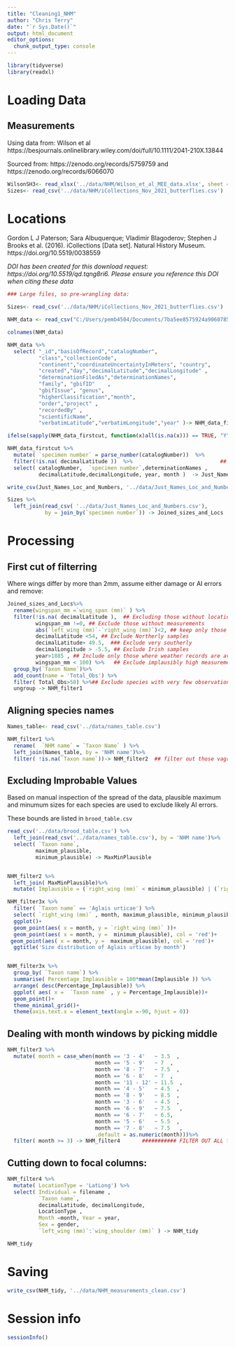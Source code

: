 ```yaml
---
title: "Cleaning1_NHM"
author: "Chris Terry"
date: "`r Sys.Date()`"
output: html_document
editor_options: 
  chunk_output_type: console
---
```


```r
library(tidyverse)
library(readxl)
```

# Loading Data

## Measurements 

Using data from: Wilson et al https://besjournals.onlinelibrary.wiley.com/doi/full/10.1111/2041-210X.13844

Sourced from: 
https://zenodo.org/records/5759759
and
https://zenodo.org/records/6066070

```r
WilsonSH3<- read_xlsx('../data/NHM/Wilson_et_al_MEE_data.xlsx', sheet = 3)
Sizes<- read_csv('../data/NHM/iCollections_Nov_2021_butterflies.csv')
```

# Locations

Gordon L J Paterson; Sara Albuquerque; Vladimir Blagoderov; Stephen J Brooks et al. (2016). iCollections [Data set]. Natural History Museum. https://doi.org/10.5519/0038559

*DOI has been created for this download request: https://doi.org/10.5519/qd.tqng8ri6. Please ensure you reference this DOI when citing these data*

```r
### Large files, so pre-wrangling data: 

Sizes<- read_csv('../data/NHM/iCollections_Nov_2021_butterflies.csv')

NHM_data <- read_csv("C:/Users/pemb4504/Documents/7ba5ee8575924a906078531b9212aec880045725/resource.csv")

colnames(NHM_data)

NHM_data %>%
  select( "_id","basisOfRecord","catalogNumber",
          "class","collectionCode",
          "continent","coordinateUncertaintyInMeters", "country",                 
          "created","day","decimalLatitude","decimalLongitude" ,            
          "determinationFiledAs","determinationNames",  
          "family", "gbifID"    ,                   
          "gbifIssue", "genus",
          "higherClassification","month",      
          "order","project" ,                     
          "recordedBy" ,                 
          "scientificName",               
          "verbatimLatitude","verbatimLongitude","year" )-> NHM_data_firstcut  

ifelse(sapply(NHM_data_firstcut, function(x)all(is.na(x))) == TRUE, "Y","N")

NHM_data_firstcut %>%
  mutate( `specimen number` = parse_number(catalogNumber))  %>%
  filter(!is.na( decimalLatitude ))  %>%                            ## Excluding those without locations 
  select( catalogNumber,  `specimen number`,determinationNames ,
          decimalLatitude,decimalLongitude, year, month )  -> Just_Names_Loc_and_Numbers

write_csv(Just_Names_Loc_and_Numbers, '../data/Just_Names_Loc_and_Numbers.csv')
```

```r
Sizes %>% 
  left_join(read_csv( '../data/Just_Names_Loc_and_Numbers.csv'), 
            by = join_by(`specimen number`)) -> Joined_sizes_and_Locs

```

# Processing

## First cut of filterring

Where wings differ by more than 2mm, assume either damage or AI errors and remove: 

```r
Joined_sizes_and_Locs%>%
  rename(wingspan_mm =`wing_span (mm)` ) %>%
  filter(!is.na( decimalLatitude ),  ## Excluding those without locations 
         wingspan_mm !=0, ## Exclude those without measurements  
         abs(`left_wing (mm)`-`right_wing (mm)`)<2, ## keep only those where the wing measurements are quite similiar  
         decimalLatitude <54, ## Exclude Northerly samples
         decimalLatitude> 49.5,  ### Exclude very southerly
         decimalLongitude > -5.5, ## Exclude Irish samples 
         year>1885 , ## Include only those where weather records are available
         wingspan_mm < 100) %>%   ## Exclude implausibly high measurements 
  group_by(`Taxon Name`)%>%
  add_count(name = 'Total_Obs') %>%
  filter( Total_Obs>50) %>%## Exclude species with very few observations
  ungroup -> NHM_filter1

```

## Aligning species names

```r
Names_table<- read_csv('../data/names_table.csv')

NHM_filter1 %>%
  rename(  `NHM name` = `Taxon Name` ) %>%
  left_join(Names_table, by = 'NHM name')%>%
  filter( !is.na(`Taxon name`))-> NHM_filter2  ## filter out those vagrants etc that are not in the name table because they are not going to be anaylsed

```

## Excluding Improbable Values

Based on manual inspection of the spread of the data, plausible maximum and minumum sizes for each species are used to exclude likely AI errors. 

These bounds are listed in `brood_table.csv`

```r

read_csv('../data/brood_table.csv') %>%
  left_join(read_csv('../data/names_table.csv'), by = 'NHM name')%>%
  select( `Taxon name`,
         maximum_plausible,
         minimum_plausible) -> MaxMinPlausible


NHM_filter2 %>%
  left_join( MaxMinPlausible)%>%
  mutate( Implausible = (`right_wing (mm)` < minimum_plausible) | (`right_wing (mm)` > maximum_plausible))   ->NHM_filter3x

NHM_filter3x %>%
  filter( `Taxon name` == 'Aglais urticae') %>%
  select( `right_wing (mm)` , month, maximum_plausible, minimum_plausible)%>%
  ggplot()+
  geom_point(aes( x = month, y = `right_wing (mm)` ))+
  geom_point(aes( x = month, y =  minimum_plausible), col = 'red')+
 geom_point(aes( x = month, y =  maximum_plausible), col = 'red')+
  ggtitle('Size distribution of Aglais urticae by month')


NHM_filter3x %>%
  group_by( `Taxon name`) %>%
  summarise( Percentage_Implausible = 100*mean(Implausible )) %>%
  arrange( desc(Percentage_Implausible)) %>%
  ggplot( aes( x =  `Taxon name` , y = Percentage_Implausible))+
  geom_point()+
  theme_minimal_grid()+
  theme(axis.text.x = element_text(angle =-90, hjust = 0))

```









## Dealing with month windows by picking middle

```r
NHM_filter3 %>%
  mutate( month = case_when(month == '3 - 4'   ~ 3.5  ,
                            month == '5 - 9'   ~ 7  ,
                            month == '8 - 7'   ~ 7.5  ,
                            month == '6 - 8'   ~ 7  ,
                            month == '11 - 12' ~ 11.5  ,
                            month == '4 - 5'   ~ 4.5  ,
                            month == '8 - 9'   ~ 8.5  ,
                            month == '3 - 6'   ~ 4.5  ,
                            month == '6 - 9'   ~ 7.5   ,
                            month == '6 - 7'   ~ 6.5,
                            month == '5 - 6'   ~ 5.5  ,
                            month == '7 - 8'   ~ 7.5   , 
                            .default = as.numeric(month)))%>%
  filter( month >= 3) -> NHM_filter4       ########### FILTER OUT ALL from Jan and Feb


```

## Cutting down to focal columns:

```r
NHM_filter4 %>%
  mutate( LocationType = 'LatLong') %>%
  select( Individual = filename ,
          `Taxon name`,
          decimalLatitude, decimalLongitude, 
          LocationType ,
          Month =month, Year = year,
          Sex = gender,
          `left_wing (mm)`:`wing_shoulder (mm)` ) -> NHM_tidy

NHM_tidy
```

# Saving

```r
write_csv(NHM_tidy, '../data/NHM_measurements_clean.csv')
```

# Session info

```r
sessionInfo()
```
